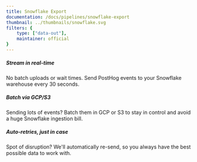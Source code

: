 ```yaml
---
title: Snowflake Export
documentation: /docs/pipelines/snowflake-export
thumbnail: ../thumbnails/snowflake.svg
filters: {
    type: ["data-out"],
    maintainer: official
}
---
```


<Section
    divider={false}
    title="Stream events from PostHog straight into Snowflake's unlimited-scale data cloud, every 30 seconds."
    size="full"
    cols={3}
>
    <div>
        <h5>Stream in real-time</h5>
        <p>No batch uploads or wait times. Send PostHog events to your Snowflake warehouse every 30 seconds.</p>
    </div>
    <div>
        <h5>Batch via GCP/S3</h5>
        <p>Sending lots of events? Batch them in GCP or S3 to stay in control and avoid a huge Snowflake ingestion bill.</p>
    </div>
    <div>
        <h5>Auto-retries, just in case</h5>
        <p>Spot of disruption? We'll automatically re-send, so you always have the best possible data to work with.</p>
    </div>
</Section>

<Documentation />
